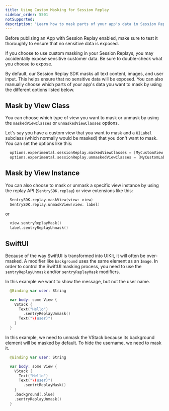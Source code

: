 ```yaml
---
title: Using Custom Masking for Session Replay
sidebar_order: 5501
notSupported:
description: "Learn how to mask parts of your app's data in Session Replay."
---
```


<Alert>
Before publising an App with Session Replay enabled, make sure to test it thoroughly to ensure that no sensitive data is exposed.

If you choose to use custom masking in your Session Replays, you may accidentally expose sensitive customer data. Be sure to double-check what you choose to expose.

</Alert>

By default, our Session Replay SDK masks all text content, images, and user input. This helps ensure that no sensitive data will be exposed. You can also manually choose which parts of your app's data you want to mask by using the different options listed below.


## Mask by View Class

You can choose which type of view you want to mask or unmask by using the `maskedViewClasses` or `unmaskedViewClasses` options.

Let's say you have a custom view that you want to mask and a `UILabel` subclass (which normally would be masked) that you don't want to mask. You can set the options like this:

```swift
  options.experimental.sessionReplay.maskedViewClasses = [MyCustomView.self]
  options.experimental.sessionReplay.unmaskedViewClasses = [MyCustomLabel.self]
```

## Mask by View Instance

You can also choose to mask or unmask a specific view instance by using the replay API (`SentrySDK.replay`) or view extensions like this:

```swift
  SentrySDK.replay.maskView(view: view)
  SentrySDK.replay.unmaskView(view: label)
```
or

```swift
  view.sentryReplayMask()
  label.sentryReplayUnmask()
```

## SwiftUI

Because of the way SwiftUI is transformed into UIKit, it will often be over-masked. A modifier like `background` uses the same element as an `Image`.
In order to control the SwiftUI masking process, you need to use the `sentryReplayUnmask` and/or `sentryReplayMask` modifiers. 

In this example we want to show the message, but not the user name.
```swift
  @Binding var user: String

  var body: some View {
    VStack {
      Text("Hello")
        .sentryReplayUnmask()
      Text("\(user)")
    }
  }
```

In this example, we need to unmask the VStack because its background element will be masked by default.
To hide the username, we need to mask it.

```swift
  @Binding var user: String

  var body: some View {
    VStack {
      Text("Hello")
      Text("\(user)")
        .sentrtReplayMask()
    }
    .background(.blue)
    .sentryReplayUnmask() 
  }
```
